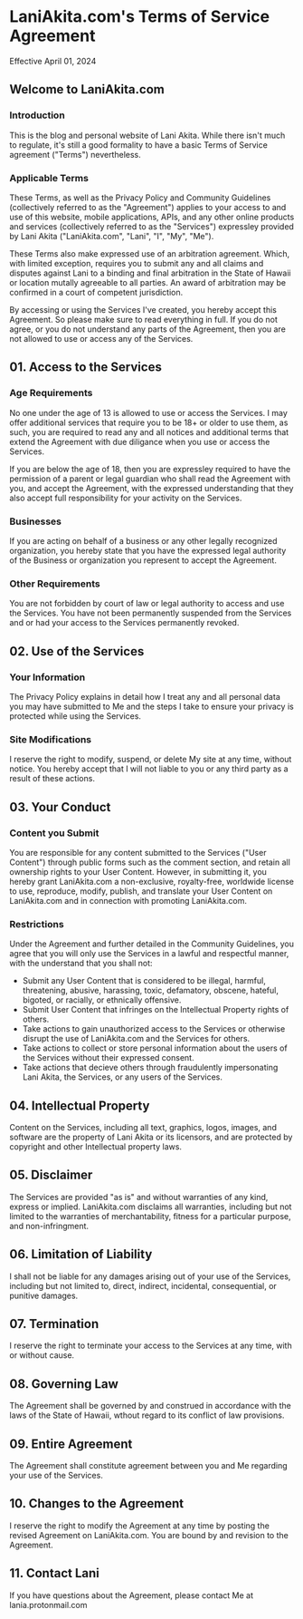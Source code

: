 # LaniAkita.com's Terms of Service Agreement

Effective April 01, 2024

## Welcome to LaniAkita.com

### Introduction

This is the blog and personal website of Lani Akita. While there isn't much to regulate, it's still a good formality to have a basic Terms of Service agreement ("Terms") nevertheless.

### Applicable Terms

These Terms, as well as the Privacy Policy and Community Guidelines (collectively referred to as the "Agreement") applies to your access to and use of this website, mobile applications, APIs, and any other online products and services (collectively referred to as the "Services") expressley provided by Lani Akita ("LaniAkita.com", "Lani", "I", "My", "Me").

These Terms also make expressed use of an arbitration agreement. Which, with limited exception, requires you to submit any and all claims and disputes against Lani to a binding and final arbitration in the State of Hawaii or location mutally agreeable to all parties. An award of arbitration may be confirmed in a court of competent jurisdiction.

By accessing or using the Services I've created, you hereby accept this Agreement. So please make sure to read everything in full. If you do not agree, or you do not understand any parts of the Agreement, then you are not allowed to use or access any of the Services.

## 01. Access to the Services

### Age Requirements

No one under the age of 13 is allowed to use or access the Services. I may offer additional services that require you to be 18+ or older to use them, as such, you are required to read any and all notices and additional terms that extend the Agreement with due diligance when you use or access the Services.

If you are below the age of 18, then you are expressley required to have the permission of a parent or legal guardian who shall read the Agreement with you, and accept the Agreement, with the expressed understanding that they also accept full responsibility for your activity on the Services.

### Businesses

If you are acting on behalf of a business or any other legally recognized organization, you hereby state that you have the expressed legal authority of the Business or organization you represent to accept the Agreement.

### Other Requirements

You are not forbidden by court of law or legal authority to access and use the Services. You have not been permanently suspended from the Services and or had your access to the Services permanently revoked.

## 02. Use of the Services

### Your Information

The Privacy Policy explains in detail how I treat any and all personal data you may have submitted to Me and the steps I take to ensure your privacy is protected while using the Services.

### Site Modifications

I reserve the right to modify, suspend, or delete My site at any time, without notice. You hereby accept that I will not liable to you or any third party as a result of these actions.

## 03. Your Conduct

### Content you Submit

You are responsible for any content submitted to the Services ("User Content") through public forms such as the comment section, and retain all ownership rights to your User Content. However, in submitting it, you hereby grant LaniAkita.com a non-exclusive, royalty-free, worldwide license to use, reproduce, modify, publish, and translate your User Content on LaniAkita.com and in connection with promoting LaniAkita.com.

### Restrictions

Under the Agreement and further detailed in the Community Guidelines, you agree that you will only use the Services in a lawful and respectful manner, with the understand that you shall not:

- Submit any User Content that is considered to be illegal, harmful, threatening, abusive, harassing, toxic, defamatory, obscene, hateful, bigoted, or racially, or ethnically offensive.
- Submit User Content that infringes on the Intellectual Property rights of others.
- Take actions to gain unauthorized access to the Services or otherwise disrupt the use of LaniAkita.com and the Services for others.
- Take actions to collect or store personal information about the users of the Services without their expressed consent.
- Take actions that decieve others through fraudulently impersonating Lani Akita, the Services, or any users of the Services.

## 04. Intellectual Property

Content on the Services, including all text, graphics, logos, images, and software are the property of Lani Akita or its licensors, and are protected by copyright and other Intellectual property laws.

## 05. Disclaimer

The Services are provided "as is" and without warranties of any kind, express or implied. LaniAkita.com disclaims all warranties, including but not limited to the warranties of merchantability, fitness for a particular purpose, and non-infringment.

## 06. Limitation of Liability

I shall not be liable for any damages arising out of your use of the Services, including but not limited to, direct, indirect, incidental, consequential, or punitive damages.

## 07. Termination

I reserve the right to terminate your access to the Services at any time, with or without cause.

## 08. Governing Law

The Agreement shall be governed by and construed in accordance with the laws of the State of Hawaii, wthout regard to its conflict of law provisions.

## 09. Entire Agreement

The Agreement shall constitute agreement between you and Me regarding your use of the Services.

## 10. Changes to the Agreement

I reserve the right to modify the Agreement at any time by posting the revised Agreement on LaniAkita.com. You are bound by and revision to the Agreement.

## 11. Contact Lani

If you have questions about the Agreement, please contact Me at lania.protonmail.com

